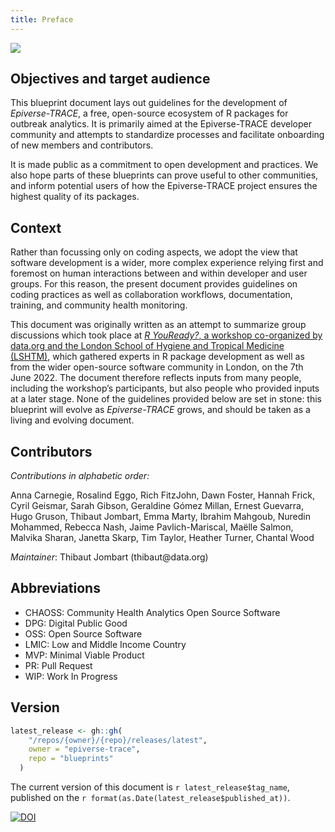 ```yaml
---
title: Preface
---
```


![](figures/cc-by-logo.png)

## Objectives and target audience

This blueprint document lays out guidelines for the development of *Epiverse-TRACE*, a free, open-source ecosystem of R packages for outbreak analytics. It is primarily aimed at the Epiverse-TRACE developer community and attempts to standardize processes and facilitate onboarding of new members and contributors.

It is made public as a commitment to open development and practices. We also hope parts of these blueprints can prove useful to other communities, and inform potential users of how the Epiverse-TRACE project ensures the highest quality of its packages.

## Context

Rather than focussing only on coding aspects, we adopt the view that software development is a wider, more complex experience relying first and foremost on human interactions between and within developer and user groups. For this reason, the present document provides guidelines on coding practices as well as collaboration workflows, documentation, training, and community health monitoring.

This document was originally written as an attempt to summarize group discussions which took place at [_R YouReady?_, a workshop co-organized by data.org and the London School of Hygiene and Tropical Medicine (LSHTM)](https://data.org/news/placing-people-at-the-cornerstone-of-software-development/), which gathered experts in R package development as well as from the wider open-source software community in London, on the 7th June 2022. The document therefore reflects inputs from many people, including the workshop’s participants, but also people who provided inputs at a later stage. None of the guidelines provided below are set in stone: this blueprint will evolve as _Epiverse-TRACE_ grows, and should be taken as a living and evolving document.

## Contributors

_Contributions in alphabetic order:_

Anna Carnegie, Rosalind Eggo, Rich FitzJohn, Dawn Foster, Hannah Frick, Cyril Geismar, Sarah Gibson, Geraldine Gómez Millan, Ernest Guevarra, Hugo Gruson, Thibaut Jombart, Emma Marty, Ibrahim Mahgoub, Nuredin Mohammed, Rebecca Nash, Jaime Pavlich-Mariscal, Maëlle Salmon, Malvika Sharan, Janetta Skarp, Tim Taylor, Heather Turner, Chantal Wood

_Maintainer_: Thibaut Jombart (thibaut@data.org)

## Abbreviations

* CHAOSS: Community Health Analytics Open Source Software
* DPG: Digital Public Good
* OSS: Open Source Software
* LMIC: Low and Middle Income Country
* MVP: Minimal Viable Product
* PR: Pull Request
* WIP: Work In Progress

## Version

```r
latest_release <- gh::gh(
    "/repos/{owner}/{repo}/releases/latest", 
    owner = "epiverse-trace", 
    repo = "blueprints"
  )
```

The current version of this document is `r latest_release$tag_name`, published 
on the `r format(as.Date(latest_release$published_at))`.

[![DOI](https://zenodo.org/badge/510390227.svg)](https://zenodo.org/badge/latestdoi/510390227)
